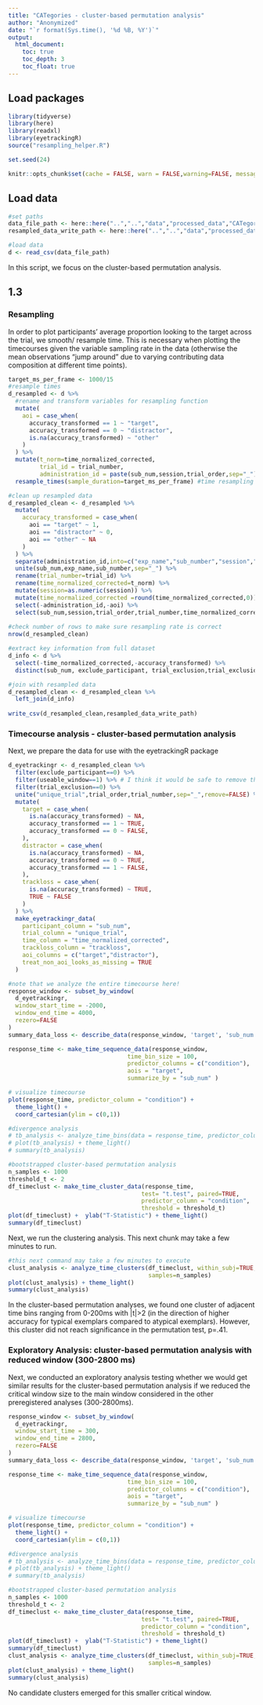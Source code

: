 ```yaml
---
title: "CATegories - cluster-based permutation analysis"
author: "Anonymized"
date: "`r format(Sys.time(), '%d %B, %Y')`"
output:
  html_document:
    toc: true
    toc_depth: 3
    toc_float: true
---
```


## Load packages

```r

library(tidyverse)
library(here)
library(readxl)
library(eyetrackingR)
source("resampling_helper.R")

set.seed(24)

knitr::opts_chunk$set(cache = FALSE, warn = FALSE,warning=FALSE, message = FALSE)
```

## Load data

```r
#set paths
data_file_path <- here::here("..","..","data","processed_data","CATegories_exp2_processed_data_with_exclusion_info.csv")
resampled_data_write_path <- here::here("..","..","data","processed_data","CATegories_exp2_processed_data_resampled.csv")

#load data
d <- read_csv(data_file_path) 
```

In this script, we focus on the cluster-based permutation analysis.

## 1.3

### Resampling

In order to plot participants' average proportion looking to the target across the trial, we smooth/ resample time. This is necessary when plotting the timecourses given the variable sampling rate in the data (otherwise the mean observations "jump around" due to varying contributing data composition at different time points).

```r
target_ms_per_frame <- 1000/15
#resample times
d_resampled <- d %>%
  #rename and transform variables for resampling function
  mutate(
    aoi = case_when(
      accuracy_transformed == 1 ~ "target",
      accuracy_transformed == 0 ~ "distractor",
      is.na(accuracy_transformed) ~ "other"
    )
  ) %>%
  mutate(t_norm=time_normalized_corrected,
         trial_id = trial_number,
         administration_id = paste(sub_num,session,trial_order,sep="_")) %>%
  resample_times(sample_duration=target_ms_per_frame) #time resampling is set to 15 Hz
```


```r
#clean up resampled data
d_resampled_clean <- d_resampled %>%
  mutate(
    accuracy_transformed = case_when(
      aoi == "target" ~ 1,
      aoi == "distractor" ~ 0,
      aoi == "other" ~ NA
    )
  ) %>%
  separate(administration_id,into=c("exp_name","sub_number","session","trial_order"),sep="_",remove=F) %>%
  unite(sub_num,exp_name,sub_number,sep="_") %>%
  rename(trial_number=trial_id) %>%
  rename(time_normalized_corrected=t_norm) %>%
  mutate(session=as.numeric(session)) %>%
  mutate(time_normalized_corrected =round(time_normalized_corrected,0)) %>%
  select(-administration_id,-aoi) %>%
  select(sub_num,session,trial_order,trial_number,time_normalized_corrected,accuracy_transformed)
  
#check number of rows to make sure resampling rate is correct
nrow(d_resampled_clean)

#extract key information from full dataset
d_info <- d %>%
  select(-time_normalized_corrected,-accuracy_transformed) %>%
  distinct(sub_num, exclude_participant, trial_exclusion,trial_exclusion_reason,useable_window, age,age_mo, child_gender, condition, session,trial_order,trial_number,target_image,target_typicality_z)

#join with resampled data
d_resampled_clean <- d_resampled_clean %>%
  left_join(d_info)
  
write_csv(d_resampled_clean,resampled_data_write_path)
```

### Timecourse analysis - cluster-based permutation analysis

Next, we prepare the data for use with the eyetrackingR package

```r
d_eyetrackingr <- d_resampled_clean %>%
  filter(exclude_participant==0) %>%
  filter(useable_window==1) %>% # I think it would be safe to remove this
  filter(trial_exclusion==0) %>%
  unite("unique_trial",trial_order,trial_number,sep="_",remove=FALSE) %>%
  mutate(
    target = case_when(
      is.na(accuracy_transformed) ~ NA,
      accuracy_transformed == 1 ~ TRUE,
      accuracy_transformed == 0 ~ FALSE,
    ),
    distractor = case_when(
      is.na(accuracy_transformed) ~ NA,
      accuracy_transformed == 0 ~ TRUE,
      accuracy_transformed == 1 ~ FALSE,
    ),
    trackloss = case_when(
      is.na(accuracy_transformed) ~ TRUE,
      TRUE ~ FALSE
    )
  ) %>%
  make_eyetrackingr_data(
    participant_column = "sub_num",
    trial_column = "unique_trial",
    time_column = "time_normalized_corrected",
    trackloss_column = "trackloss",
    aoi_columns = c("target","distractor"),
    treat_non_aoi_looks_as_missing = TRUE
  )

#note that we analyze the entire timecourse here!
response_window <- subset_by_window(
  d_eyetrackingr,
  window_start_time = -2000,
  window_end_time = 4000,
  rezero=FALSE
)
summary_data_loss <- describe_data(response_window, 'target', 'sub_num')

response_time <- make_time_sequence_data(response_window,
                                  time_bin_size = 100, 
                                  predictor_columns = c("condition"),
                                  aois = "target",
                                  summarize_by = "sub_num" )

# visualize timecourse
plot(response_time, predictor_column = "condition") + 
  theme_light() +
  coord_cartesian(ylim = c(0,1))

#divergence analysis
# tb_analysis <- analyze_time_bins(data = response_time, predictor_column = "condition", test= 'boot_splines', within_subj = TRUE, bs_samples = 1000, alpha = .05/num_time_bins)
# plot(tb_analysis) + theme_light()
# summary(tb_analysis)

#bootstrapped cluster-based permutation analysis
n_samples <- 1000
threshold_t <- 2
df_timeclust <- make_time_cluster_data(response_time, 
                                      test= "t.test", paired=TRUE,
                                      predictor_column = "condition", 
                                      threshold = threshold_t) 
plot(df_timeclust) +  ylab("T-Statistic") + theme_light()
summary(df_timeclust)
```

Next, we run the clustering analysis. This next chunk may take a few minutes to run.

```r
#this next command may take a few minutes to execute
clust_analysis <- analyze_time_clusters(df_timeclust, within_subj=TRUE, paired=TRUE,
                                        samples=n_samples)
plot(clust_analysis) + theme_light()
summary(clust_analysis)
```

<!-- ## Test Type:    t.test  -->
<!-- ## Predictor:    condition  -->
<!-- ## Formula:  Prop ~ condition  -->
<!-- ## Null Distribution   ======  -->
<!-- ##  Mean:        -0.3103  -->
<!-- ##  2.5%:        -18.1421  -->
<!-- ## 97.5%:        16.9134  -->
<!-- ## Summary of Clusters ====== -->
<!-- ##   Cluster Direction SumStatistic StartTime EndTime Probability -->
<!-- ## 1       1  Negative    -4.665038         0     200       0.405 -->

In the cluster-based permutation analyses, we found one cluster of adjacent time bins ranging from 0-200ms with |t|>2 (in the direction of higher accuracy for typical exemplars compared to atypical exemplars). However, this cluster did not reach significance in the permutation test, p=.41.

### Exploratory Analysis: cluster-based permutation analysis with reduced window (300-2800 ms)

Next, we conducted an exploratory analysis testing whether we would get similar results for the cluster-based permutation analysis if we reduced the critical window size to the main window considered in the other preregistered analyses (300-2800ms).

```r
response_window <- subset_by_window(
  d_eyetrackingr,
  window_start_time = 300,
  window_end_time = 2800,
  rezero=FALSE
)
summary_data_loss <- describe_data(response_window, 'target', 'sub_num')

response_time <- make_time_sequence_data(response_window,
                                  time_bin_size = 100, 
                                  predictor_columns = c("condition"),
                                  aois = "target",
                                  summarize_by = "sub_num" )

# visualize timecourse
plot(response_time, predictor_column = "condition") + 
  theme_light() +
  coord_cartesian(ylim = c(0,1))

#divergence analysis
# tb_analysis <- analyze_time_bins(data = response_time, predictor_column = "condition", test= 'boot_splines', within_subj = TRUE, bs_samples = 1000, alpha = .05/num_time_bins)
# plot(tb_analysis) + theme_light()
# summary(tb_analysis)

#bootstrapped cluster-based permutation analysis
n_samples <- 1000
threshold_t <- 2
df_timeclust <- make_time_cluster_data(response_time, 
                                      test= "t.test", paired=TRUE,
                                      predictor_column = "condition", 
                                      threshold = threshold_t) 
plot(df_timeclust) +  ylab("T-Statistic") + theme_light()
summary(df_timeclust)
clust_analysis <- analyze_time_clusters(df_timeclust, within_subj=TRUE, paired=TRUE,
                                        samples=n_samples)
plot(clust_analysis) + theme_light()
summary(clust_analysis)
```

No candidate clusters emerged for this smaller critical window.
